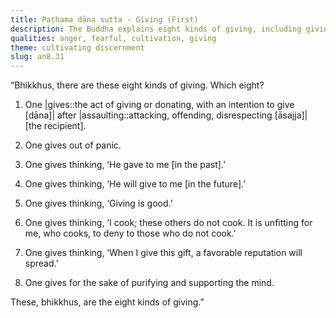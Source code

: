 ```yaml
---
title: Paṭhama dāna sutta - Giving (First)
description: The Buddha explains eight kinds of giving, including giving out of fear, giving to maintain a good reputation, and giving to purify the mind.
qualities: anger, fearful, cultivation, giving
theme: cultivating discernment
slug: an8.31
---
```


“Bhikkhus, there are these eight kinds of giving. Which eight?

1) One |gives::the act of giving or donating, with an intention to give [dāna]| after |assaulting::attacking, offending, disrespecting [āsajja]| [the recipient].

2) One gives out of panic.

3) One gives thinking, ‘He gave to me [in the past].’

4) One gives thinking, ‘He will give to me [in the future].’

5) One gives thinking, ‘Giving is good.’

6) One gives thinking, ‘I cook; these others do not cook. It is unfitting for me, who cooks, to deny to those who do not cook.’

7) One gives thinking, ‘When I give this gift, a favorable reputation will spread.’

8) One gives for the sake of purifying and supporting the mind.

These, bhikkhus, are the eight kinds of giving.”